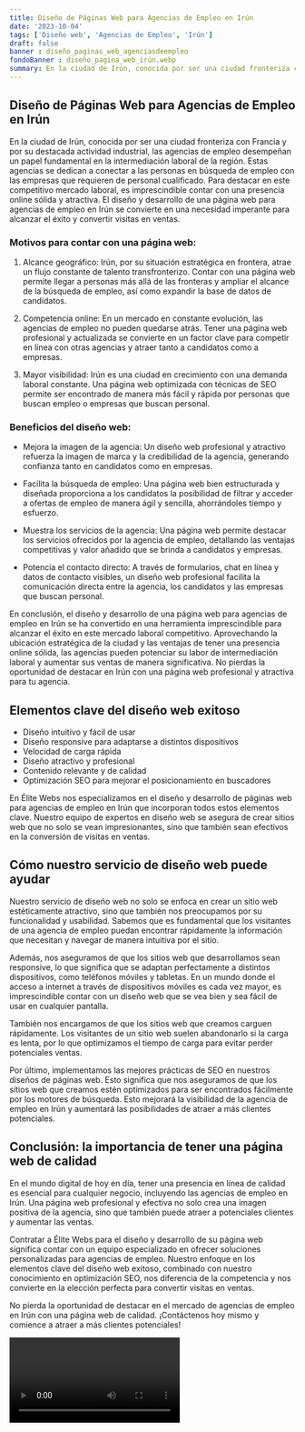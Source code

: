 ```yaml
---
title: Diseño de Páginas Web para Agencias de Empleo en Irún
date: '2023-10-04'
tags: ['Diseño web', 'Agencias de Empleo', 'Irún']
draft: false
banner : diseño_paginas_web_agenciasdeempleo
fondoBanner : diseño_pagina_web_irún.webp
summary: En la ciudad de Irún, conocida por ser una ciudad fronteriza con Francia y por su destacada actividad industrial, las agencias de empleo desempeñan un papel fundamental en la intermediación laboral de la región. Estas agencias se dedican a conectar a las personas en búsqueda de empleo con las empresas que requieren de personal cualificado. Para destacar en este competitivo mercado laboral, es imprescindible contar con una presencia online sólida y atractiva. El diseño y desarrollo de una página web para agencias de empleo en Irún se convierte en una necesidad imperante para alcanzar el éxito y convertir visitas en ventas.
---
```


## Diseño de Páginas Web para Agencias de Empleo en Irún

En la ciudad de Irún, conocida por ser una ciudad fronteriza con Francia y por su destacada actividad industrial, las agencias de empleo desempeñan un papel fundamental en la intermediación laboral de la región. Estas agencias se dedican a conectar a las personas en búsqueda de empleo con las empresas que requieren de personal cualificado. Para destacar en este competitivo mercado laboral, es imprescindible contar con una presencia online sólida y atractiva. El diseño y desarrollo de una página web para agencias de empleo en Irún se convierte en una necesidad imperante para alcanzar el éxito y convertir visitas en ventas.

### Motivos para contar con una página web:

1. Alcance geográfico: Irún, por su situación estratégica en frontera, atrae un flujo constante de talento transfronterizo. Contar con una página web permite llegar a personas más allá de las fronteras y ampliar el alcance de la búsqueda de empleo, así como expandir la base de datos de candidatos.

2. Competencia online: En un mercado en constante evolución, las agencias de empleo no pueden quedarse atrás. Tener una página web profesional y actualizada se convierte en un factor clave para competir en línea con otras agencias y atraer tanto a candidatos como a empresas.

3. Mayor visibilidad: Irún es una ciudad en crecimiento con una demanda laboral constante. Una página web optimizada con técnicas de SEO permite ser encontrado de manera más fácil y rápida por personas que buscan empleo o empresas que buscan personal.

### Beneficios del diseño web:

- Mejora la imagen de la agencia: Un diseño web profesional y atractivo refuerza la imagen de marca y la credibilidad de la agencia, generando confianza tanto en candidatos como en empresas.

- Facilita la búsqueda de empleo: Una página web bien estructurada y diseñada proporciona a los candidatos la posibilidad de filtrar y acceder a ofertas de empleo de manera ágil y sencilla, ahorrándoles tiempo y esfuerzo.

- Muestra los servicios de la agencia: Una página web permite destacar los servicios ofrecidos por la agencia de empleo, detallando las ventajas competitivas y valor añadido que se brinda a candidatos y empresas.

- Potencia el contacto directo: A través de formularios, chat en línea y datos de contacto visibles, un diseño web profesional facilita la comunicación directa entre la agencia, los candidatos y las empresas que buscan personal.

En conclusión, el diseño y desarrollo de una página web para agencias de empleo en Irún se ha convertido en una herramienta imprescindible para alcanzar el éxito en este mercado laboral competitivo. Aprovechando la ubicación estratégica de la ciudad y las ventajas de tener una presencia online sólida, las agencias pueden potenciar su labor de intermediación laboral y aumentar sus ventas de manera significativa. No pierdas la oportunidad de destacar en Irún con una página web profesional y atractiva para tu agencia.

<GifSeo />

<Cta />

## Elementos clave del diseño web exitoso

- Diseño intuitivo y fácil de usar
- Diseño responsive para adaptarse a distintos dispositivos
- Velocidad de carga rápida
- Diseño atractivo y profesional
- Contenido relevante y de calidad
- Optimización SEO para mejorar el posicionamiento en buscadores

En Élite Webs nos especializamos en el diseño y desarrollo de páginas web para agencias de empleo en Irún que incorporan todos estos elementos clave. Nuestro equipo de expertos en diseño web se asegura de crear sitios web que no solo se vean impresionantes, sino que también sean efectivos en la conversión de visitas en ventas.

## Cómo nuestro servicio de diseño web puede ayudar

Nuestro servicio de diseño web no solo se enfoca en crear un sitio web estéticamente atractivo, sino que también nos preocupamos por su funcionalidad y usabilidad. Sabemos que es fundamental que los visitantes de una agencia de empleo puedan encontrar rápidamente la información que necesitan y navegar de manera intuitiva por el sitio.

Además, nos aseguramos de que los sitios web que desarrollamos sean responsive, lo que significa que se adaptan perfectamente a distintos dispositivos, como teléfonos móviles y tabletas. En un mundo donde el acceso a internet a través de dispositivos móviles es cada vez mayor, es imprescindible contar con un diseño web que se vea bien y sea fácil de usar en cualquier pantalla.

También nos encargamos de que los sitios web que creamos carguen rápidamente. Los visitantes de un sitio web suelen abandonarlo si la carga es lenta, por lo que optimizamos el tiempo de carga para evitar perder potenciales ventas.

Por último, implementamos las mejores prácticas de SEO en nuestros diseños de páginas web. Esto significa que nos aseguramos de que los sitios web que creamos estén optimizados para ser encontrados fácilmente por los motores de búsqueda. Esto mejorará la visibilidad de la agencia de empleo en Irún y aumentará las posibilidades de atraer a más clientes potenciales.

## Conclusión: la importancia de tener una página web de calidad

En el mundo digital de hoy en día, tener una presencia en línea de calidad es esencial para cualquier negocio, incluyendo las agencias de empleo en Irún. Una página web profesional y efectiva no solo crea una imagen positiva de la agencia, sino que también puede atraer a potenciales clientes y aumentar las ventas.

Contratar a Élite Webs para el diseño y desarrollo de su página web significa contar con un equipo especializado en ofrecer soluciones personalizadas para agencias de empleo. Nuestro enfoque en los elementos clave del diseño web exitoso, combinado con nuestro conocimiento en optimización SEO, nos diferencia de la competencia y nos convierte en la elección perfecta para convertir visitas en ventas.

No pierda la oportunidad de destacar en el mercado de agencias de empleo en Irún con una página web de calidad. ¡Contáctenos hoy mismo y comience a atraer a más clientes potenciales!

<Video />

<CtaBot job='Agencias de Empleo' city='Irún'/>

<Gmaps query='Irún+españa+maps' />